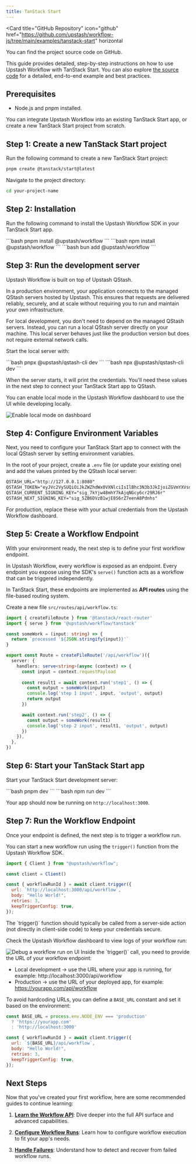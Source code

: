 ```yaml
---
title: TanStack Start
---
```


<Card
  title="GitHub Repository"
  icon="github"
  href="https://github.com/upstash/workflow-js/tree/main/examples/tanstack-start"
  horizontal
>
  You can find the project source code on GitHub.
</Card>

This guide provides detailed, step-by-step instructions on how to use Upstash Workflow with TanStack Start. You can also explore [the source code](https://github.com/upstash/workflow-js/tree/main/examples/tanstack-start) for a detailed, end-to-end example and best practices.

## Prerequisites

- Node.js and pnpm installed.

You can integrate Upstash Workflow into an existing TanStack Start app, or create a new TanStack Start project from scratch.

## Step 1: Create a new TanStack Start project

Run the following command to create a new TanStack Start project:

```bash
pnpm create @tanstack/start@latest
```

Navigate to the project directory:

```bash
cd your-project-name
```

## Step 2: Installation

Run the following command to install the Upstash Workflow SDK in your TanStack Start app.

<Tabs>
  <Tab title="pnpm">
  ```bash
  pnpm install @upstash/workflow
  ```
  </Tab>
  <Tab title="npm">
  ```bash
  npm install @upstash/workflow
  ```
  </Tab>
  <Tab title="bun">
  ```bash
  bun add @upstash/workflow
  ```
  </Tab>
</Tabs>

## Step 3: Run the development server

Upstash Workflow is built on top of Upstash QStash.

In a production environment, your application connects to the managed QStash servers hosted by Upstash.
This ensures that requests are delivered reliably, securely, and at scale without requiring you to run and maintain your own infrastructure.

For local development, you don't need to depend on the managed QStash servers. Instead, you can run a local QStash server directly on your machine.
This local server behaves just like the production version but does not require external network calls.

Start the local server with:

<Tabs>
  <Tab title="pnpm">
  ```bash
  pnpx @upstash/qstash-cli dev
  ```
  </Tab>
  <Tab title="npm">
  ```bash
  npx @upstash/qstash-cli dev
  ```
  </Tab>
</Tabs>

When the server starts, it will print the credentials.
You'll need these values in the next step to connect your TanStack Start app to QStash.

You can enable local mode in the Upstash Workflow dashboard to use the UI while developing locally.

<Frame>
  <img src="/img/qstash-workflow/local-dev.png" alt="Enable local mode on dashboard" />
</Frame>

## Step 4: Configure Environment Variables

Next, you need to configure your TanStack Start app to connect with the local QStash server by setting environment variables.

In the root of your project, create a `.env` file (or update your existing one) and add the values printed by the QStash local server:

```txt
QSTASH_URL="http://127.0.0.1:8080"
QSTASH_TOKEN="eyJVc2VySUQiOiJkZWZhdWx0VXNlciIsIlBhc3N3b3JkIjoiZGVmYXVsdFBhc3N3b3JkIn0="
QSTASH_CURRENT_SIGNING_KEY="sig_7kYjw48mhY7kAjqNGcy6cr29RJ6r"
QSTASH_NEXT_SIGNING_KEY="sig_5ZB6DVzB1wjE8S6rZ7eenA8Pdnhs"
```

<Tip>
  For production, replace these with your actual credentials from the Upstash Workflow dashboard.
</Tip>

## Step 5: Create a Workflow Endpoint

With your environment ready, the next step is to define your first workflow endpoint.

In Upstash Workflow, every workflow is exposed as an endpoint. 
Every endpoint you expose using the SDK's `serve()` function acts as a workflow that can be triggered independently.

In TanStack Start, these endpoints are implemented as **API routes** using the file-based routing system.

Create a new file `src/routes/api/workflow.ts`:

```typescript src/routes/api/workflow.ts
import { createFileRoute } from '@tanstack/react-router'
import { serve } from '@upstash/workflow/tanstack'

const someWork = (input: string) => {
  return `processed '${JSON.stringify(input)}'`
}

export const Route = createFileRoute('/api/workflow')({
  server: {
    handlers: serve<string>(async (context) => {
      const input = context.requestPayload
      
      const result1 = await context.run('step1', () => {
        const output = someWork(input)
        console.log('step 1 input', input, 'output', output)
        return output
      })

      await context.run('step2', () => {
        const output = someWork(result1)
        console.log('step 2 input', result1, 'output', output)
      })
    }),
  },
})
```

## Step 6: Start your TanStack Start app

Start your TanStack Start development server:

<Tabs>
  <Tab title="pnpm">
  ```bash
  pnpm dev
  ```
  </Tab>
  <Tab title="npm">
  ```bash
  npm run dev
  ```
  </Tab>
</Tabs>

Your app should now be running on `http://localhost:3000`.

## Step 7: Run the Workflow Endpoint

Once your endpoint is defined, the next step is to trigger a workflow run.

You can start a new workflow run using the `trigger()` function from the Upstash Workflow SDK. 

```javascript
import { Client } from "@upstash/workflow";

const client = Client()

const { workflowRunId } = await client.trigger({
  url: `http://localhost:3000/api/workflow`,
  body: "Hello World!",
  retries: 3,
  keepTriggerConfig: true,
});
```

<Info>
  The `trigger()` function should typically be called from a server-side action (not directly in client-side code) to keep your credentials secure.
</Info>

Check the Upstash Workflow dashboard to view logs of your workflow run:

<Frame>
  <img src="/img/qstash-workflow/run-view.png" alt="Debug a workflow run on UI" />
</Frame>

<Tip>
Inside the `trigger()` call, you need to provide the URL of your workflow endpoint:

- Local development → use the URL where your app is running, for example: http://localhost:3000/api/workflow
- Production → use the URL of your deployed app, for example: https://yourapp.com/api/workflow

To avoid hardcoding URLs, you can define a `BASE_URL` constant and set it based on the environment:

```javascript
const BASE_URL = process.env.NODE_ENV === 'production'
  ? 'https://yourapp.com'
  : 'http://localhost:3000'

const { workflowRunId } = await client.trigger({
  url: `${BASE_URL}/api/workflow`,
  body: "Hello World!",
  retries: 3,
  keepTriggerConfig: true,
});
```
</Tip>

## Next Steps

Now that you've created your first workflow, here are some recommended guides to continue learning:

1. **[Learn the Workflow API](/workflow/basics/context)**: Dive deeper into the full API surface and advanced capabilities.

2. **[Configure Workflow Runs](/workflow/basics/client)**: Learn how to configure workflow execution to fit your app's needs.

3. **[Handle Failures](/workflow/howto/failures)**: Understand how to detect and recover from failed workflow runs.